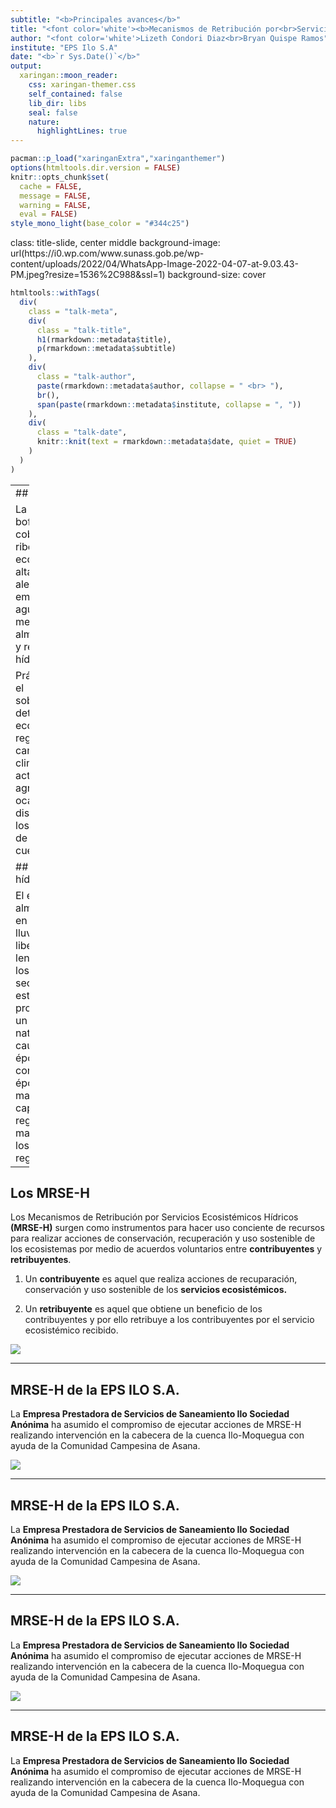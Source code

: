 ```yaml
---
subtitle: "<b>Principales avances</b>"
title: "<font color='white'><b>Mecanismos de Retribución por<br>Servicios Ecosistémicos</b>"
author: "<font color='white'>Lizeth Condori Diaz<br>Bryan Quispe Ramos"
institute: "EPS Ilo S.A"
date: "<b>`r Sys.Date()`</b>"
output:
  xaringan::moon_reader:
    css: xaringan-themer.css
    self_contained: false
    lib_dir: libs
    seal: false
    nature:
      highlightLines: true
---
```


```r
pacman::p_load("xaringanExtra","xaringanthemer")
options(htmltools.dir.version = FALSE)
knitr::opts_chunk$set(
  cache = FALSE,
  message = FALSE, 
  warning = FALSE,
  eval = FALSE)
style_mono_light(base_color = "#344c25")
```
class: title-slide, center middle
background-image: url(https://i0.wp.com/www.sunass.gob.pe/wp-content/uploads/2022/04/WhatsApp-Image-2022-04-07-at-9.03.43-PM.jpeg?resize=1536%2C988&ssl=1)
background-size: cover
```r
htmltools::withTags(
  div(
    class = "talk-meta",
    div(
      class = "talk-title",
      h1(rmarkdown::metadata$title),
      p(rmarkdown::metadata$subtitle)
    ),
    div(
      class = "talk-author",
      paste(rmarkdown::metadata$author, collapse = " <br> "),
      br(),
      span(paste(rmarkdown::metadata$institute, collapse = ", "))
    ),
    div(
      class = "talk-date",
      knitr::knit(text = rmarkdown::metadata$date, quiet = TRUE)
    )
  )
)
```

---
## Problemática

La pérdida de bofedales, cobertura ribereña y ecosistemas de alta montaña aledaños a los embalses de agua, ocasionan menor almacenamiento y regulación hídrica.

Prácticas como el sobrepastoreo deteriora los ecosistemas reguladores, cambio climático y actividades agrícolas ocasionan disminución de los volúmenes de agua en las cuencas.

## Regulación hídrica

El ecosistema almacena agua en los periodos lluviosos y se libera lentamente en los periodos secos o de estiaje, proporcionando un balance natural entre caudales en época lluviosa con caudales de época seca. A mayor capacidad de regulación, mayores serán los caudales de regulación.

---

## Los MRSE-H

Los Mecanismos de Retribución por Servicios Ecosistémicos Hídricos **(MRSE-H)** surgen como instrumentos para hacer uso conciente de recursos para realizar acciones de conservación, recuperación y uso sostenible de los ecosistemas por medio de acuerdos voluntarios entre **contribuyentes** y **retribuyentes**.

1. Un **contribuyente** es aquel que realiza acciones de recuparación, conservación y uso sostenible de los **servicios ecosistémicos.**

1. Un **retribuyente** es aquel que obtiene un beneficio de los contribuyentes y por ello retribuye a los contribuyentes por el servicio ecosistémico recibido.

<img src = "https://blog.hostonnet.com/wp-content/uploads/2014/07/galaxy.jpg" />

---

## MRSE-H de la EPS ILO S.A.

La **Empresa Prestadora de Servicios de Saneamiento Ilo Sociedad Anónima** ha asumido el compromiso de ejecutar acciones de MRSE-H realizando intervención en la cabecera de la cuenca Ilo-Moquegua con ayuda de la Comunidad Campesina de Asana.

<img src = "https://blog.hostonnet.com/wp-content/uploads/2014/07/galaxy.jpg" />

---

## MRSE-H de la EPS ILO S.A.

La **Empresa Prestadora de Servicios de Saneamiento Ilo Sociedad Anónima** ha asumido el compromiso de ejecutar acciones de MRSE-H realizando intervención en la cabecera de la cuenca Ilo-Moquegua con ayuda de la Comunidad Campesina de Asana.

<img src = "https://scontent.faqp5-1.fna.fbcdn.net/v/t39.30808-6/380325863_702268815279814_590810117799768129_n.jpg?_nc_cat=106&ccb=1-7&_nc_sid=49d041&_nc_eui2=AeEFaW11TNRRV6Ml1fvPtJZM5wuloKyfm_LnC6WgrJ-b8v88S5Kbq-o2lGGM8bAVXLPz2E9T-RN0O9jnezDk0l3h&_nc_ohc=LpMxdlpwoIMAX-lCfS4&_nc_zt=23&_nc_ht=scontent.faqp5-1.fna&oh=00_AfCkFniaUvvUugdZHcc5Qj8Wtel3sCEohx0J_jaAB9YQBA&oe=6519A859" />

---

## MRSE-H de la EPS ILO S.A.

La **Empresa Prestadora de Servicios de Saneamiento Ilo Sociedad Anónima** ha asumido el compromiso de ejecutar acciones de MRSE-H realizando intervención en la cabecera de la cuenca Ilo-Moquegua con ayuda de la Comunidad Campesina de Asana.

<img src = "https://raw.githubusercontent.com/Bryan1qr/Dashboard-del-agua/ab1b2fbd7fa889099a2b89b7e107dfc20efdc957/images/recibo.png" />


---

## MRSE-H de la EPS ILO S.A.

La **Empresa Prestadora de Servicios de Saneamiento Ilo Sociedad Anónima** ha asumido el compromiso de ejecutar acciones de MRSE-H realizando intervención en la cabecera de la cuenca Ilo-Moquegua con ayuda de la Comunidad Campesina de Asana.